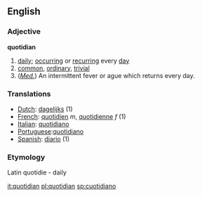 ==English==
===Adjective===
'''quotidian'''

#[[daily]]; [[occurring]] or [[recurring]] every [[day]]
#[[common]], [[ordinary]], [[trivial]] 
#(''[[medical|Med.]]'') An intermittent fever or ague which returns every day.

=== Translations ===
*[[Dutch]]: [[dagelijks]] (1)
*[[French]]: [[quotidien]] ''m'', [[quotidienne]] ''f'' (1) 
*[[Italian]]: [[quotidiano]]
*[[Portuguese]]:[[quotidiano]]
*[[Spanish]]: [[diario]] (1)

===Etymology=== 
Latin quotidie - daily

[[it:quotidian]]
[[pl:quotidian]]
[[sp:cuotidiano]]